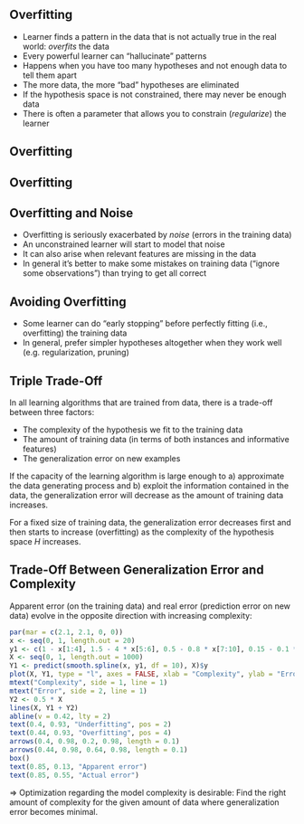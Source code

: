 ## Overfitting

-   Learner finds a pattern in the data that is not actually true in the real world: *overfits* the data
-   Every powerful learner can "hallucinate" patterns
-   Happens when you have too many hypotheses and not enough data to tell them apart
-   The more data, the more "bad" hypotheses are eliminated
-   If the hypothesis space is not constrained, there may never be enough data
-   There is often a parameter that allows you to constrain (*regularize*) the learner

## Overfitting

\begin{columns}[T,onlytextwidth]
\column{0.5\textwidth}
Overfitting learner \\
\vspace{0.5cm}
```r
library(mlr)
library(mlbench)

data = as.data.frame(mlbench.2dnormals(n = 200, cl = 3))
data$classes = mapValues(data$classes, "3", "1")
task = makeClassifTask(data = data, target = "classes")
learner = makeLearner("classif.JRip")
plotLearnerPrediction(learner, task, P = TRUE, E = TRUE, pointsize = 4)
```
Better training set performance (seen examples)

\column{0.5\textwidth}
Non-overfitting learner \\
\vspace{0.5cm}
```r
plotLearnerPrediction(learner, task, pointsize = 4)
```
Better test set performance (unseen examples)
\end{columns}


## Overfitting

\begin{columns}[T,onlytextwidth]
\column{0.5\textwidth}
Overfitting rule learner \\
\vspace{0.5cm}
```r
learner = makeLearner("classif.ksvm")
plotLearnerPrediction(learner, task, kernel = "rbfdot", C = 1, sigma = 100, pointsize = 4)
```
Better training set performance (seen examples)

\column{0.5\textwidth}
Non-overfitting rule learner \\
\vspace{0.5cm}
```r
plotLearnerPrediction(learner, task, kernel = "rbfdot", C = 1, sigma = 1, pointsize = 4)
```
Better test set performance (unseen examples)
\end{columns}


## Overfitting and Noise

-   Overfitting is seriously exacerbated by *noise* (errors in the training data)
-   An unconstrained learner will start to model that noise
-   It can also arise when relevant features are missing in the data
-   In general it's better to make some mistakes on training data ("ignore some observations") than trying to get all correct


<!-- ## Example: Polynomial Regression

Assume that $y$ can be approximated by a $d^{th}$-order polynomial
\[
f(x) = \theta_0 + \theta_1 x + \ldots + \theta_d x^d = \sum_{j = 0}^{d} \theta_j
x^j\text{.}
\]

-   $\theta_j$ are the coefficients and $d$ is called the degree (or order).
-   For a fixed $d$, the form of the function $\fx$ is determined by the values of the coefficients $\theta_j$.
-   Therefore, the model function has the form $f(x)$, and the task is to find the $\theta$ that best fits the data.

## Example: Polynomial Regression

Consider the following true relationship $f(x)$ with the corresponding training and test set created by the *holdout* method:

```r
.h = function(x) 0.5 + 0.4 * sin(2 * pi * x)
h = function(x) .h(x) + rnorm(length(x), mean = 0, sd = 0.05)

set.seed(1234)
x.all = seq(0, 1, length = 21L)
ind = seq(1, length(x.all), by = 2)

x = x.all[ind]
y = h(x)
x.test = x.all[-ind]
y.test = h(x.all[-ind])

line.palette = c("#E69F00AA", "#56B4E9AA", "#CC79A7AA")
baseplot = function() {
  par(mar = c(2, 2, 1, 1))
  plot(.h, lty = 2L, xlim = c(0, 1), ylim = c(-0.1, 1), ylab = "", xlab = "")
  points(x, y, pch = 19L)
  points(x.test, y.test)
  legend(x = "bottomleft", legend = c("true relationship f(x)", "training set", "test set"),
    col = "black", lty = c(2L, NA, NA), pch = c(NA, 19L, 21L))
}

p1 = lm(y ~ poly(x, 1, raw = TRUE))
p3 = lm(y ~ poly(x, 5, raw = TRUE))
p10 = lm(y ~ poly(x, 9, raw = TRUE))
mods = list(p1, p3, p10)
x.plot = seq(0, 1, length = 500L)
baseplot()
```

## Example: Polynomial Regression

Models of different *complexity*, i.e. of different polynomial order $d$, are fitted to the training set:

```r
baseplot()
for (i in seq_along(mods)) {
  lines(x.plot, predict(mods[[i]], newdata = data.frame(x = x.plot)),
    col = line.palette[i], lwd = 2L)
}
legend("topright", paste(sprintf("d = %s", c(1, 5, 9)), c("(underfit)", "(good)", "(overfit)")),
  col = line.palette, lwd = 2L)
```

## Example: Polynomial Regression

-   The polynomial of order $d = 9$ was almost optimal on $\Dtrain$ but lacked in performing good on new data points $\Dtest$ (leads to overfitting as the model is too complex / flexible).
-   The linear model with $d = 1$ was not able to capture the non-linear relationship, even on $\Dtrain$ (leads to underfitting as the model is not complex enough).
 -->

## Avoiding Overfitting

<!-- -   You should never believe your model until you've *verified it on data that the learner didn't see*
-   Scientific method applied to machine learning: model must make new predictions that can be experimentally verified
-   Randomly divide the data into:
    - *Training set* $\Dtrain$ which you give to the learner
    - *Test set* $\Dtest$ which you hide to verify predictive performance -->
-   Some learner can do "early stopping" before perfectly fitting (i.e., overfitting) the training data
-   In general, prefer simpler hypotheses altogether when they work well (e.g. regularization, pruning)

## Triple Trade-Off

In all learning algorithms that are trained from data, there is a trade-off between three factors:

-   The complexity of the hypothesis we fit to the training data
-   The amount of training data (in terms of both instances and informative features)
-   The generalization error on new examples

If the capacity of the learning algorithm is large enough to a) approximate the data generating process and b) exploit the information contained in the data, the generalization error will decrease as the amount of training data increases.

For a fixed size of training data, the generalization error decreases first and then starts to increase (overfitting) as the complexity of the hypothesis space $H$ increases.

## Trade-Off Between Generalization Error and Complexity

Apparent error (on the training data) and real error (prediction error on new data) evolve in the opposite direction with increasing complexity:

```r
par(mar = c(2.1, 2.1, 0, 0))
x <- seq(0, 1, length.out = 20)
y1 <- c(1 - x[1:4], 1.5 - 4 * x[5:6], 0.5 - 0.8 * x[7:10], 0.15 - 0.1 * x[11:20])
X <- seq(0, 1, length.out = 1000)
Y1 <- predict(smooth.spline(x, y1, df = 10), X)$y
plot(X, Y1, type = "l", axes = FALSE, xlab = "Complexity", ylab = "Error")
mtext("Complexity", side = 1, line = 1)
mtext("Error", side = 2, line = 1)
Y2 <- 0.5 * X
lines(X, Y1 + Y2)
abline(v = 0.42, lty = 2)
text(0.4, 0.93, "Underfitting", pos = 2)
text(0.44, 0.93, "Overfitting", pos = 4)
arrows(0.4, 0.98, 0.2, 0.98, length = 0.1)
arrows(0.44, 0.98, 0.64, 0.98, length = 0.1)
box()
text(0.85, 0.13, "Apparent error")
text(0.85, 0.55, "Actual error")
```
\vspace{-0.2cm}
$\Rightarrow$ Optimization regarding the model complexity is desirable: Find the right amount of complexity for the given amount of data where generalization error becomes minimal.
